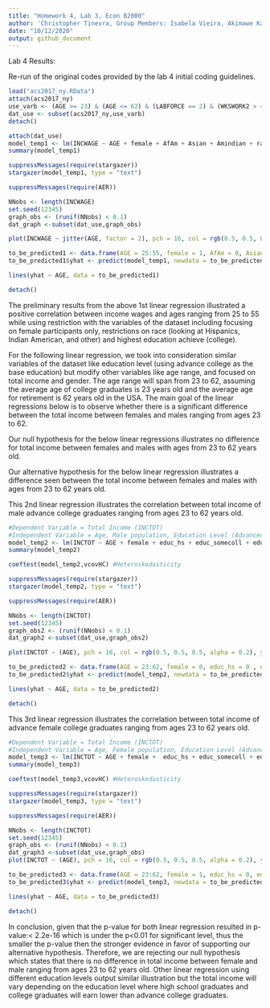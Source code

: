 ```yaml
---
title: "Homework 4, Lab 3, Econ B2000"
author: 'Christopher Tinevra, Group Members: Isabela Vieira, Akimawe Kadiri, Nicole Kerrison, Mostafa Ragheb, Charles Reed'
date: "10/12/2020"
output: github_document
---
```


Lab 4 Results:

Re-run of the original codes provided by the lab 4 initial coding guidelines.

```r
load("acs2017_ny.RData")
attach(acs2017_ny)
use_varb <- (AGE >= 23) & (AGE <= 62) & (LABFORCE == 2) & (WKSWORK2 > 4) & (UHRSWORK >= 35)
dat_use <- subset(acs2017_ny,use_varb) 
detach()

attach(dat_use)
model_temp1 <- lm(INCWAGE ~ AGE + female + AfAm + Asian + Amindian + race_oth + Hispanic + educ_hs + educ_somecoll + educ_college + educ_advdeg)
summary(model_temp1)

suppressMessages(require(stargazer))
stargazer(model_temp1, type = "text")

suppressMessages(require(AER))

NNobs <- length(INCWAGE)
set.seed(12345)
graph_obs <- (runif(NNobs) < 0.1)
dat_graph <-subset(dat_use,graph_obs)  

plot(INCWAGE ~ jitter(AGE, factor = 2), pch = 16, col = rgb(0.5, 0.5, 0.5, alpha = 0.2), ylim = c(0,150000), data = dat_graph)

to_be_predicted1 <- data.frame(AGE = 25:55, female = 1, AfAm = 0, Asian = 0, Amindian = 1, race_oth = 1, Hispanic = 1, educ_hs = 0, educ_somecoll = 0, educ_college = 1, educ_advdeg = 0)
to_be_predicted1$yhat <- predict(model_temp1, newdata = to_be_predicted1)

lines(yhat ~ AGE, data = to_be_predicted1)

detach()
```

The preliminary results from the above 1st linear regression illustrated a positive correlation between income wages and ages ranging from 25 to 55 while using restriction with the variables of the dataset including focusing on female participants only, restrictions on race (looking at Hispanics, Indian American, and other) and highest education achieve (college).

For the following linear regression, we took into consideration similar variables of the dataset like education level (using advance college as the base education) but modify other variables like age range, and focused on total income and gender. The age range will span from 23 to 62, assuming the average age of college graduates is 23 years old and the average age for retirement is 62 years old in the USA. The main goal of the linear regressions below is to observe whether there is a significant difference between the total income between females and males ranging from ages 23 to 62.

Our null hypothesis for the below linear regressions illustrates no difference for total income between females and males with ages from 23 to 62 years old.

Our alternative hypothesis for the below linear regression illustrates a difference seen between the total income between females and males with ages from 23 to 62 years old.

This 2nd linear regression illustrates the correlation between total income of male advance college graduates ranging from ages 23 to 62 years old. 

``` r
#Dependent Variable = Total Income (INCTOT)
#Independent Variable = Age, Male population, Education Level (Advanced Degrees)
model_temp2 <- lm(INCTOT ~ AGE + female + educ_hs + educ_somecoll + educ_college + educ_advdeg)
summary(model_temp2)

coeftest(model_temp2,vcovHC) #Heteroskedasticity

suppressMessages(require(stargazer))
stargazer(model_temp2, type = "text")

suppressMessages(require(AER))

NNobs <- length(INCTOT)
set.seed(12345)
graph_obs2 <- (runif(NNobs) < 0.1) 
dat_graph2 <-subset(dat_use,graph_obs2)  

plot(INCTOT ~ (AGE), pch = 16, col = rgb(0.5, 0.5, 0.5, alpha = 0.2), ylim = c(0,200000), data = dat_graph2)

to_be_predicted2 <- data.frame(AGE = 23:62, female = 0, educ_hs = 0 , educ_somecoll = 0, educ_college = 0, educ_advdeg = 1)
to_be_predicted2$yhat <- predict(model_temp2, newdata = to_be_predicted2)

lines(yhat ~ AGE, data = to_be_predicted2)

detach()

```

This 3rd linear regression illustrates the correlation between total income of advance female college graduates ranging from ages 23 to 62 years old. 

``` r
#Dependent Variable = Total Income (INCTOT)
#Independent Variable = Age, Female population, Education Level (Advanced Degrees)
model_temp3 <- lm(INCTOT ~ AGE + female +  educ_hs + educ_somecoll + educ_college + educ_advdeg)
summary(model_temp3)

coeftest(model_temp3,vcovHC) #Heteroskedasticity

suppressMessages(require(stargazer))
stargazer(model_temp3, type = "text")

suppressMessages(require(AER))

NNobs <- length(INCTOT)
set.seed(12345) 
graph_obs <- (runif(NNobs) < 0.1)
dat_graph3 <-subset(dat_use,graph_obs) 
plot(INCTOT ~ (AGE), pch = 16, col = rgb(0.5, 0.5, 0.5, alpha = 0.2), ylim = c(0,150000), data = dat_graph3)

to_be_predicted3 <- data.frame(AGE = 23:62, female = 1, educ_hs = 0, educ_somecoll = 0, educ_college = 0, educ_advdeg = 1)
to_be_predicted3$yhat <- predict(model_temp3, newdata = to_be_predicted3)

lines(yhat ~ AGE, data = to_be_predicted3)

detach()
```

In conclusion, given that the p-value for both linear regression resulted in p-value:< 2.2e-16 which is under the p<0.01 for significant level, thus the smaller the p-value then the stronger evidence in favor of supporting our alternative hypothesis. Therefore, we are rejecting our null hypothesis which states that there is no difference in total income between female and male ranging from ages 23 to 62 years old. Other linear regression using different education levels output similar illustration but the total income will vary depending on the education level where high school graduates and college graduates will earn lower than advance college graduates. 
